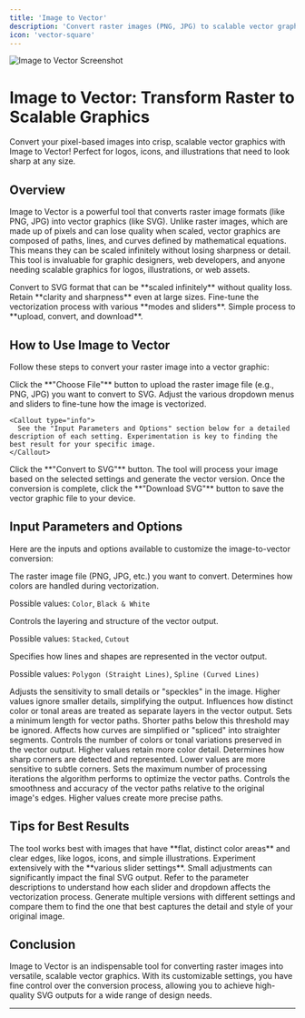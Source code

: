 ```yaml
---
title: 'Image to Vector'
description: 'Convert raster images (PNG, JPG) to scalable vector graphics (SVG)'
icon: 'vector-square'
---
```


<Frame>
  <img src="https://pixiomedia.nyc3.digitaloceanspaces.com/docs/Screenshot%202025-05-13%20172745.png" alt="Image to Vector Screenshot" />
</Frame>

# Image to Vector: Transform Raster to Scalable Graphics

<Tip>
  Convert your pixel-based images into crisp, scalable vector graphics with Image to Vector! Perfect for logos, icons, and illustrations that need to look sharp at any size.
</Tip>

## Overview

Image to Vector is a powerful tool that converts raster image formats (like PNG, JPG) into vector graphics (like SVG). Unlike raster images, which are made up of pixels and can lose quality when scaled, vector graphics are composed of paths, lines, and curves defined by mathematical equations. This means they can be scaled infinitely without losing sharpness or detail. This tool is invaluable for graphic designers, web developers, and anyone needing scalable graphics for logos, illustrations, or web assets.

<CardGroup cols={2}>
  <Card title="Scalable Output" icon="vector-square">
    Convert to SVG format that can be **scaled infinitely** without quality loss.
  </Card>
  <Card title="Detail Preservation" icon="magnifying-glass-plus">
    Retain **clarity and sharpness** even at large sizes.
  </Card>
  <Card title="Customizable Conversion" icon="sliders">
    Fine-tune the vectorization process with various **modes and sliders**.
  </Card>
  <Card title="Easy Workflow" icon="arrow-right-arrow-left">
    Simple process to **upload, convert, and download**.
  </Card>
</CardGroup>

## How to Use Image to Vector

Follow these steps to convert your raster image into a vector graphic:

<Steps>
  <Step title="Upload Your Image" icon="upload">
    Click the **"Choose File"** button to upload the raster image file (e.g., PNG, JPG) you want to convert to SVG.
  </Step>

  <Step title="Configure Settings (Optional)" icon="sliders">
    Adjust the various dropdown menus and sliders to fine-tune how the image is vectorized.
    
    <Callout type="info">
      See the "Input Parameters and Options" section below for a detailed description of each setting. Experimentation is key to finding the best result for your specific image.
    </Callout>
  </Step>

  <Step title="Convert to SVG" icon="play">
    Click the **"Convert to SVG"** button. The tool will process your image based on the selected settings and generate the vector version.
  </Step>

  <Step title="Download SVG" icon="download">
    Once the conversion is complete, click the **"Download SVG"** button to save the vector graphic file to your device.
  </Step>
</Steps>

## Input Parameters and Options

Here are the inputs and options available to customize the image-to-vector conversion:

<ResponseField name="file_upload" type="file" required>
  The raster image file (PNG, JPG, etc.) you want to convert.
</ResponseField>

<ResponseField name="color_mode" type="Enum">
  Determines how colors are handled during vectorization.
  
  Possible values: `Color`, `Black & White`
</ResponseField>

<ResponseField name="hierarchical_mode" type="Enum">
  Controls the layering and structure of the vector output.
  
  Possible values: `Stacked`, `Cutout`
</ResponseField>

<ResponseField name="line_mode" type="Enum">
  Specifies how lines and shapes are represented in the vector output.
  
  Possible values: `Polygon (Straight Lines)`, `Spline (Curved Lines)`
</ResponseField>

<ResponseField name="filter_speckle" type="integer">
  Adjusts the sensitivity to small details or "speckles" in the image. Higher values ignore smaller details, simplifying the output.
</ResponseField>

<ResponseField name="layer_difference" type="integer">
  Influences how distinct color or tonal areas are treated as separate layers in the vector output.
</ResponseField>

<ResponseField name="length_threshold" type="integer">
  Sets a minimum length for vector paths. Shorter paths below this threshold may be ignored.
</ResponseField>

<ResponseField name="splice_threshold" type="integer">
  Affects how curves are simplified or "spliced" into straighter segments.
</ResponseField>

<ResponseField name="color_precision" type="integer">
  Controls the number of colors or tonal variations preserved in the vector output. Higher values retain more color detail.
</ResponseField>

<ResponseField name="corner_threshold" type="integer">
  Determines how sharp corners are detected and represented. Lower values are more sensitive to subtle corners.
</ResponseField>

<ResponseField name="max_iterations" type="integer">
  Sets the maximum number of processing iterations the algorithm performs to optimize the vector paths.
</ResponseField>

<ResponseField name="path_precision" type="integer">
  Controls the smoothness and accuracy of the vector paths relative to the original image's edges. Higher values create more precise paths.
</ResponseField>

## Tips for Best Results

<CardGroup cols={2}>
  <Card title="Use Graphics with Flat Colors" icon="palette">
    The tool works best with images that have **flat, distinct color areas** and clear edges, like logos, icons, and simple illustrations.
  </Card>
  <Card title="Iterate on Sliders" icon="sliders">
    Experiment extensively with the **various slider settings**. Small adjustments can significantly impact the final SVG output.
  </Card>
  <Card title="Understand Each Setting" icon="info">
    Refer to the parameter descriptions to understand how each slider and dropdown affects the vectorization process.
  </Card>
  <Card title="Compare Outputs" icon="rotate">
    Generate multiple versions with different settings and compare them to find the one that best captures the detail and style of your original image.
  </Card>
</CardGroup>

## Conclusion

Image to Vector is an indispensable tool for converting raster images into versatile, scalable vector graphics. With its customizable settings, you have fine control over the conversion process, allowing you to achieve high-quality SVG outputs for a wide range of design needs.

---

